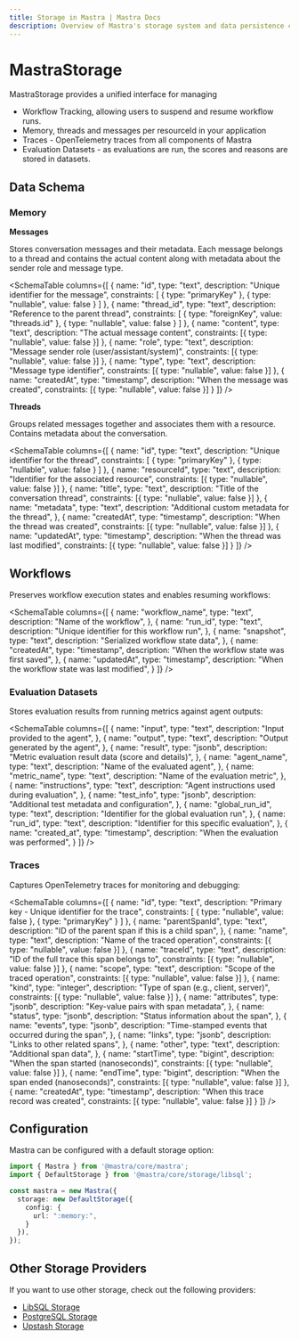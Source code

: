 ```yaml
---
title: Storage in Mastra | Mastra Docs
description: Overview of Mastra's storage system and data persistence capabilities.
---
```



# MastraStorage

MastraStorage provides a unified interface for managing

- Workflow Tracking, allowing users to suspend and resume workflow runs.
- Memory, threads and messages per resourceId in your application
- Traces - OpenTelemetry traces from all components of Mastra
- Evaluation Datasets - as evaluations are run, the scores and reasons are stored in datasets.

## Data Schema

### Memory

**Messages**

Stores conversation messages and their metadata. Each message belongs to a thread and contains the actual content along with metadata about the sender role and message type.

<SchemaTable
  columns={[
    {
      name: "id",
      type: "text",
      description: "Unique identifier for the message",
      constraints: [
        { type: "primaryKey" },
        { type: "nullable", value: false }
      ]
    },
    {
      name: "thread_id",
      type: "text",
      description: "Reference to the parent thread",
      constraints: [
        { type: "foreignKey", value: "threads.id" },
        { type: "nullable", value: false }
      ]
    },
    {
      name: "content",
      type: "text",
      description: "The actual message content",
      constraints: [{ type: "nullable", value: false }]
    },
    {
      name: "role",
      type: "text",
      description: "Message sender role (user/assistant/system)",
      constraints: [{ type: "nullable", value: false }]
    },
    {
      name: "type",
      type: "text",
      description: "Message type identifier",
      constraints: [{ type: "nullable", value: false }]
    },
    {
      name: "createdAt",
      type: "timestamp",
      description: "When the message was created",
      constraints: [{ type: "nullable", value: false }]
    }
  ]}
/>

**Threads**

Groups related messages together and associates them with a resource. Contains metadata about the conversation.

<SchemaTable
  columns={[
    {
      name: "id",
      type: "text",
      description: "Unique identifier for the thread",
      constraints: [
        { type: "primaryKey" },
        { type: "nullable", value: false }
      ]
    },
    {
      name: "resourceId",
      type: "text",
      description: "Identifier for the associated resource",
      constraints: [{ type: "nullable", value: false }]
    },
    {
      name: "title",
      type: "text",
      description: "Title of the conversation thread",
      constraints: [{ type: "nullable", value: false }]
    },
    {
      name: "metadata",
      type: "text",
      description: "Additional custom metadata for the thread",
    },
    {
      name: "createdAt",
      type: "timestamp",
      description: "When the thread was created",
      constraints: [{ type: "nullable", value: false }]
    },
    {
      name: "updatedAt",
      type: "timestamp",
      description: "When the thread was last modified",
      constraints: [{ type: "nullable", value: false }]
    }
  ]}
/>

## Workflows

Preserves workflow execution states and enables resuming workflows:

<SchemaTable
  columns={[
    {
      name: "workflow_name",
      type: "text",
      description: "Name of the workflow",
    },
    {
      name: "run_id",
      type: "text",
      description: "Unique identifier for this workflow run",
    },
    {
      name: "snapshot",
      type: "text",
      description: "Serialized workflow state data",
    },
    {
      name: "createdAt",
      type: "timestamp",
      description: "When the workflow state was first saved",
    },
    {
      name: "updatedAt",
      type: "timestamp",
      description: "When the workflow state was last modified",
    }
  ]}
/>

### Evaluation Datasets

Stores evaluation results from running metrics against agent outputs:

<SchemaTable
  columns={[
    {
      name: "input",
      type: "text",
      description: "Input provided to the agent",
    },
    {
      name: "output",
      type: "text",
      description: "Output generated by the agent",
    },
    {
      name: "result",
      type: "jsonb",
      description: "Metric evaluation result data (score and details)",
    },
    {
      name: "agent_name",
      type: "text",
      description: "Name of the evaluated agent",
    },
    {
      name: "metric_name",
      type: "text",
      description: "Name of the evaluation metric",
    },
    {
      name: "instructions",
      type: "text",
      description: "Agent instructions used during evaluation",
    },
    {
      name: "test_info",
      type: "jsonb",
      description: "Additional test metadata and configuration",
    },
    {
      name: "global_run_id",
      type: "text",
      description: "Identifier for the global evaluation run",
    },
    {
      name: "run_id",
      type: "text",
      description: "Identifier for this specific evaluation",
    },
    {
      name: "created_at",
      type: "timestamp",
      description: "When the evaluation was performed",
    }
  ]}
/>

### Traces

Captures OpenTelemetry traces for monitoring and debugging:

<SchemaTable
  columns={[
    {
      name: "id",
      type: "text",
      description: "Primary key - Unique identifier for the trace",
      constraints: [
        { type: "nullable", value: false },
        { type: "primaryKey" }
      ]
    },
    {
      name: "parentSpanId",
      type: "text",
      description: "ID of the parent span if this is a child span",
    },
    {
      name: "name",
      type: "text",
      description: "Name of the traced operation",
      constraints: [{ type: "nullable", value: false }]
    },
    {
      name: "traceId",
      type: "text",
      description: "ID of the full trace this span belongs to",
      constraints: [{ type: "nullable", value: false }]
    },
    {
      name: "scope",
      type: "text",
      description: "Scope of the traced operation",
      constraints: [{ type: "nullable", value: false }]
    },
    {
      name: "kind",
      type: "integer",
      description: "Type of span (e.g., client, server)",
      constraints: [{ type: "nullable", value: false }]
    },
    {
      name: "attributes",
      type: "jsonb",
      description: "Key-value pairs with span metadata",
    },
    {
      name: "status",
      type: "jsonb",
      description: "Status information about the span",
    },
    {
      name: "events",
      type: "jsonb",
      description: "Time-stamped events that occurred during the span",
    },
    {
      name: "links",
      type: "jsonb",
      description: "Links to other related spans",
      },
    {
      name: "other",
      type: "text",
      description: "Additional span data",
    },
    {
      name: "startTime",
      type: "bigint",
      description: "When the span started (nanoseconds)",
      constraints: [{ type: "nullable", value: false }]
    },
    {
      name: "endTime",
      type: "bigint",
      description: "When the span ended (nanoseconds)",
      constraints: [{ type: "nullable", value: false }]
    },
    {
      name: "createdAt",
      type: "timestamp",
      description: "When this trace record was created",
      constraints: [{ type: "nullable", value: false }]
    }
  ]}
/>

## Configuration

Mastra can be configured with a default storage option:

```typescript
import { Mastra } from '@mastra/core/mastra';
import { DefaultStorage } from '@mastra/core/storage/libsql';

const mastra = new Mastra({
  storage: new DefaultStorage({
    config: {
      url: ":memory:",
    }
  }),
});
```

## Other Storage Providers
If you want to use other storage, check out the following providers:
- [LibSQL Storage](../reference/storage/libsql.mdx)
- [PostgreSQL Storage](../reference/storage/postgresql.mdx)
- [Upstash Storage](../reference/storage/upstash.mdx)